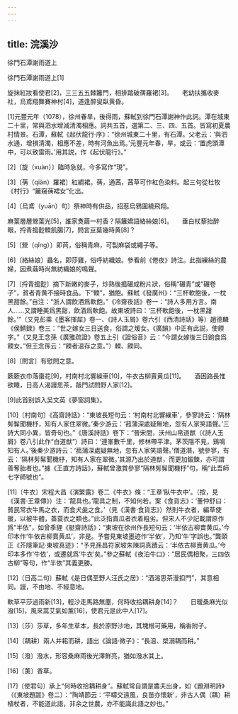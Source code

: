 ```yaml
---
---
---
```

title: 浣溪沙
---




徐門石潭謝雨道上

徐門石潭謝雨道上[1]





旋抹紅妝看使君[2]，三三五五棘籬門，相排踏破蒨羅裙[3]。　　老幼扶攜收麥社，烏鳶翔舞賽神村[4]，道逢醉叟臥黄昏。

[1]元豐元年（1078），徐州春旱，後得雨，蘇軾到徐門石潭謝神作此詞。潭在城東二十里，常與泗水增減清濁相應。詞共五首，選第二、三、四、五首。皆寫初夏農村情景。石潭，蘇軾《起伏龍行·序》：“徐州城東二十里，有石潭。父老云：‘與泗水通，增損清濁，相應不差，時有河魚出焉。’元豐元年春，旱，或云：‘置虎頭潭中，可以致雷雨。’用其説，作《起伏龍行》。”

[2]〔旋（xuàn）〕臨時急就，今多寫作“現”。

[3]〔蒨（qiàn）羅裙〕紅綢裙。蒨，通茜，茜草可作紅色染料。起三句從杜牧《村行》“籬窺蒨裙女”化出。

[4]〔烏鳶（yuān）句〕祭神時有供品，招惹烏鴉圍繞飛翔。





麻葉層層檾葉光[5]，誰家煑繭一村香？隔籬嬌語絡絲娘[6]。　　垂白杖藜抬醉眼，捋青搗麨輭飢腸[7]，問言豆葉幾時黄[8]？


[5]〔檾（qǐng）〕即苘，俗稱青麻，可製麻袋或繩子等。

[6]〔絡絲娘〕蟲名，即莎雞，俗呼紡織娘。參看前《倦夜》詩注。此指繅絲的農婦，因煮繭時尚無紡織娘的鳴聲。

[7]〔捋青搗麨〕摘下新嫩的麥子，炒熟後搗碾成粉片狀，俗稱“碾青”或“碾卷子”，貧者青黄不接時食品。下“輭”，猶飽。蘇軾《發廣州》：“三杯軟飽後，一枕黑甜餘。”自注：“浙人謂飲酒爲軟飽。”《冷齋夜話》卷一：“詩人多用方言。南人……又謂睡美爲黑甜，飲酒爲軟飽。故東坡詩曰：‘三杯軟飽後，一枕黑甜餘。’”（又見彭乘《墨客揮犀》卷一、《詩人玉屑》卷六引《西清詩話》等）趙德麟《侯鯖録》卷三：“世之嫁女三日送食，俗謂之煖女。《廣韻》中正有此説，使餪字。”（又見王念孫《廣雅疏證》卷五上引《證俗音》云：“今謂女嫁後三日餉食爲餪女。”但王念孫云：“餪者温存之意。”）輭、餪同。

[8]〔問言〕有慰問之意。





簌簌衣巾落棗花[9]，村南村北響繰車[10]，牛衣古柳賣黄瓜[11]。　　酒困路長惟欲睡，日高人渴謾思茶，敲門試問野人家[12]。


[9]此首别誤入吴文英《夢窗詞集》。

[10]〔村南句〕《高齋詩話》：“東坡長短句云：‘村南村北響繅車’，參寥詩云：‘隔林髣髴聞機杼，知有人家住翠微。’秦少游云：‘菰蒲深處疑無地，忽有人家笑語聲。’三詩大同小異，皆奇句也。”《唐溪詩話》卷下：“晉宋間，沃州山帛道猷（《詩人玉屑》卷八引此作“白道猷”）詩曰：‘連峯數千里，修林帶平津。茅茨隱不見，鷄鳴知有人。’後秦少游詩云：‘菰蒲深處疑無地，忽有人家笑語聲。’僧道潛，號參寥，有云：‘隔林髣髴聞機杼，知有人家在翠微。’其源乃出於道猷，而更加鍛鍊，亦可謂善奪胎者也。”據《王直方詩話》，蘇軾曾激賞參寥“隔林髣髴聞機杼”句，稱“此吾師七字師號也”。

[11]〔牛衣〕宋程大昌《演繁露》卷二《牛衣》條：“王章‘臥牛衣中’。（按，見《漢書·王章傳》）注：‘龍具也。’龍具之制，不知何若。案《食貨志》：‘董仲舒曰：貧民常衣牛馬之衣，而食犬彘之食。’（見《漢書·食貨志》）然則牛衣者，編草使暖，以被牛體，蓋蓑衣之類也。”此泛指賣瓜者衣着粗劣。但宋人不少記載謂原作爲“半依”，如曾季貍《艇齋詩話》：“東坡在徐州作長短句云：‘半依古柳賣黄瓜。’今印本作‘牛依古柳賣黄瓜’，非是。予嘗見東坡墨迹作‘半依’，乃知‘牛’字誤也。”龔頤正《芥隱筆記·東坡真迹》：“予見孫昌符家坡朱陳詞真蹟云：‘半依古柳賣黄瓜。’今印本多作‘牛依’，或遷就爲‘牛衣’矣。”參之蘇軾《夜泊牛口》：“居民偶相聚，三四依古柳”等句，作“半依”其義更勝。

[12]〔日高二句〕蘇軾《是日偶至野人汪氏之居》：“酒渴思茶漫扣門”，其意相同。謾，不由地、不經意地。





軟草平莎過雨新[13]，輕沙走馬路無塵，何時收拾耦耕身[14]？　　日暖桑麻光似潑[15]，風來蒿艾氣如薰[16]，使君元是此中人[17]。


[13]〔莎〕莎草，多年生草本，長於原野沙地，其塊根可藥用，稱香附子。

[14]〔耦耕〕兩人并耜而耕，語出《論語·微子》：“長沮、桀溺耦而耕。”

[15]〔潑〕潑水，形容桑麻雨後光澤鮮亮，猶如潑水其上。

[16]〔薰〕香草。

[17]〔使君句〕承上“何時收拾耦耕身”。蘇軾常自謂是農夫出身，如《題淵明詩》（《東坡題跋》卷二）：“陶靖節云：‘平疇交遠風，良苗亦懷新’，非古人偶（耦）耕植杖者，不能道此語，非余之世農，亦不能識此語之妙也。”